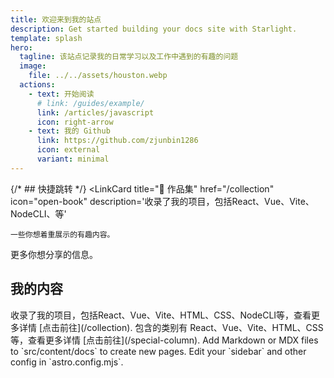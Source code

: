 ```yaml
---
title: 欢迎来到我的站点
description: Get started building your docs site with Starlight.
template: splash
hero:
  tagline: 该站点记录我的日常学习以及工作中遇到的有趣的问题
  image:
    file: ../../assets/houston.webp
  actions:
    - text: 开始阅读
      # link: /guides/example/
      link: /articles/javascript
      icon: right-arrow
    - text: 我的 Github
      link: https://github.com/zjunbin1286
      icon: external
      variant: minimal
---
```



{/* ## 快捷跳转 */}
<CardGrid>
  <LinkCard
    title="🚀 作品集"
    href="/collection"
    icon="open-book"
    description='收录了我的项目，包括React、Vue、Vite、NodeCLI、等'
  >
    一些你想着重展示的有趣内容。
  </LinkCard>
  <LinkCard
    title="📖 专栏"
    href="/special-column"
    icon="open-book"
    description='我的文章专栏'>
    更多你想分享的信息。
  </LinkCard>
</CardGrid>

## 我的内容

<CardGrid stagger>
	<Card title="作品集" icon="pencil">
		收录了我的项目，包括React、Vue、Vite、HTML、CSS、NodeCLI等，查看更多详情 [点击前往](/collection).
	</Card>
	<Card title="文章专栏" icon="open-book">
		包含的类别有 React、Vue、Vite、HTML、CSS等，查看更多详情 [点击前往](/special-column).
	</Card>
	<Card title="Add new content" icon="add-document">
		Add Markdown or MDX files to `src/content/docs` to create new pages.
	</Card>
	<Card title="Configure your site" icon="setting">
		Edit your `sidebar` and other config in `astro.config.mjs`.
	</Card>
</CardGrid>
